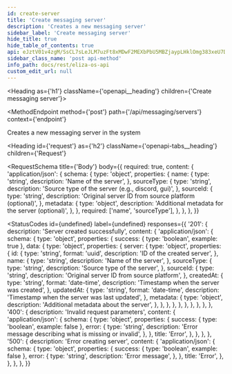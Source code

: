 ```yaml
---
id: create-server
title: 'Create messaging server'
description: 'Creates a new messaging server'
sidebar_label: 'Create messaging server'
hide_title: true
hide_table_of_contents: true
api: eJztV01v4zgM/SsCL7sLeJLM7uzFt8xMDwF2MEXbPbU5MBZjaypLHklOmg383xeU7Dpo0ja7GPQ0RoD4g6RIPpJ62kPA0kN+CzV5jyV5yABLMsHDMgNJvnCqCcoayOGajPQCRS8qghVoRJQWaKRwVJDaEIs48o01niAD25BDtrCQkIMnI78kfcigQYc1BXLswh4M1gR5Wn8hIQPFyzYYKsjA0fdWOZKQB9dSBr6oqEbI9xB2Dav54JQpIYO1dTUGyKFtlYTuaRiLz8KuRagouQ7dMhknHz5auWOLT9cqrAksmu8Bm0arIgY0/ebZ4P7YFbv6RkXgAB2HHxT5KEdGkuM8HDv9nI9Jh6Nw1tb
sidebar_class_name: 'post api-method'
info_path: docs/rest/eliza-os-api
custom_edit_url: null
---
```



<Heading as={'h1'} className={'openapi__heading'} children={'Create messaging server'}></Heading>

<MethodEndpoint
  method={'post'}
  path={'/api/messaging/servers'}
  context={'endpoint'}
></MethodEndpoint>

Creates a new messaging server in the system

<Heading
  id={'request'}
  as={'h2'}
  className={'openapi-tabs__heading'}
  children={'Request'}
></Heading>

<RequestSchema
  title={'Body'}
  body={{
    required: true,
    content: {
      'application/json': {
        schema: {
          type: 'object',
          properties: {
            name: {
              type: 'string',
              description: 'Name of the server',
            },
            sourceType: {
              type: 'string',
              description: 'Source type of the server (e.g., discord, gui)',
            },
            sourceId: {
              type: 'string',
              description: 'Original server ID from source platform (optional)',
            },
            metadata: {
              type: 'object',
              description: 'Additional metadata for the server (optional)',
            },
          },
          required: ['name', 'sourceType'],
        },
      },
    },
  }}
></RequestSchema>

<StatusCodes
  id={undefined}
  label={undefined}
  responses={{
    '201': {
      description: 'Server created successfully',
      content: {
        'application/json': {
          schema: {
            type: 'object',
            properties: {
              success: { type: 'boolean', example: true },
              data: {
                type: 'object',
                properties: {
                  server: {
                    type: 'object',
                    properties: {
                      id: {
                        type: 'string',
                        format: 'uuid',
                        description: 'ID of the created server',
                      },
                      name: {
                        type: 'string',
                        description: 'Name of the server',
                      },
                      sourceType: {
                        type: 'string',
                        description: 'Source type of the server',
                      },
                      sourceId: {
                        type: 'string',
                        description: 'Original server ID from source platform',
                      },
                      createdAt: {
                        type: 'string',
                        format: 'date-time',
                        description: 'Timestamp when the server was created',
                      },
                      updatedAt: {
                        type: 'string',
                        format: 'date-time',
                        description: 'Timestamp when the server was last updated',
                      },
                      metadata: {
                        type: 'object',
                        description: 'Additional metadata about the server',
                      },
                    },
                  },
                },
              },
            },
          },
        },
      },
    },
    '400': {
      description: 'Invalid request parameters',
      content: {
        'application/json': {
          schema: {
            type: 'object',
            properties: {
              success: { type: 'boolean', example: false },
              error: {
                type: 'string',
                description: 'Error message describing what is missing or invalid',
              },
            },
            title: 'Error',
          },
        },
      },
    },
    '500': {
      description: 'Error creating server',
      content: {
        'application/json': {
          schema: {
            type: 'object',
            properties: {
              success: { type: 'boolean', example: false },
              error: {
                type: 'string',
                description: 'Error message',
              },
            },
            title: 'Error',
          },
        },
      },
    },
  }}
></StatusCodes>
